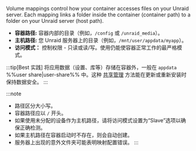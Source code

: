 Volume mappings control how your container accesses files on your Unraid server. Each mapping links a folder inside the container (container path) to a folder on your Unraid server (host path).

- **容器路径:** 容器内部的目录（例如，`/config` 或 `/unraid_media`）。
- **主机路径:** 您 Unraid 服务器上的目录（例如，`/mnt/user/appdata/myapp`）。
- **访问模式：** 控制权限 - 只读或读/写。使用仍能使容器正常工作的最严格模式。

:::tip[Best 实践]
将应用数据（设置、库等）存储在容器外，一般在 `appdata` %%user share|user-share%% 中。这种 [共享管理](../../../manage-storage/shares.mdx) 方法能在更新或重新安装时保持数据安全。
:::

:::note

- 路径区分大小写。
- 容器路径应以 `/` 开头。
- 如果使用未分配的设备作为主机路径，请将访问模式设置为“Slave”选项以确保正确检测。
- 如果主机路径在容器启动时不存在，则会自动创建。
- 服务器上出现的意外文件夹可能表明映射配置错误。
  :::
